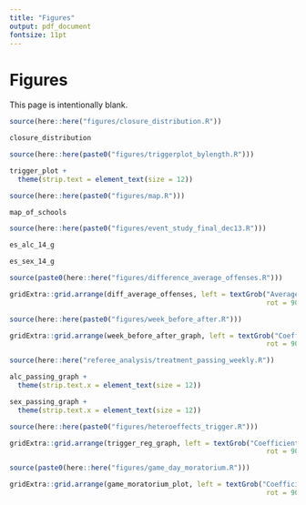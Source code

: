 ```yaml
---
title: "Figures"
output: pdf_document
fontsize: 11pt
---
```


<!-- ```{r setup, include=FALSE} -->
<!-- knitr::opts_chunk$set(echo = F, message = F, warning = F) -->
<!-- knitr::opts_knit$set(root.dir = rprojroot::find_rstudio_root_file()) -->
<!-- ``` -->

\FloatBarrier
# Figures
This page is intentionally blank. 

```r
source(here::here("figures/closure_distribution.R"))
```


```{=latex}
\begin{landscape}
\begin{figure}[t]
```
```r
closure_distribution
```
```{=latex}
\caption{Distribution of Moratoriums Across the Sample Period for all Universities \label{closure_distribution}}
\textit{Note:} The sample period starts in 2014 and ends on the last day of 2019. The lengths of the moratoriums in this graph represent calendar-day lengths, not academic-calendar day lengths. Universities experience one to three moratoriums in the sample period.
\end{figure}
\end{landscape}
```



```r
source(here::here(paste0("figures/triggerplot_bylength.R")))
```

```{=latex}
\begin{landscape}
\begin{figure}[t]
```
```r
trigger_plot +
  theme(strip.text = element_text(size = 12))
```
```{=latex}
\caption{Number of Academic Calendar Days in Each Moratorium by Triggering Event\label{trigger_plot}}
\textit{Note:} Lengths of moratoriums represent academic calendar days. Therefore, the lengths of moratoriums differ from Figure \ref{closure_distribution}. Blue shaded regions represent a moratorium that was imposed by the university, while red shaded regions represent moratoriums that were imposed by the IFC. Each of the four categories represents the event that triggered a moratorium. Behavior violations is a catchall term for hazing, rule violations, offensive behavior, and other disorderly conduct. Death relates to a fraternity-related death that triggered a moratorium. Sexual assaults relate to a sexual assault case that triggered a moratorium. Lastly, the Unspecified category represents all moratoriums in which the moratorium triggering event is unknown or unclearly defined.
\end{figure}
\end{landscape}
```

```r
source(here::here(paste0("figures/map.R")))
```

```{=latex}
\begin{figure}[t!]
```
```r
map_of_schools
```
```{=latex}
\caption{Locations of the Universities Included in the Sample \label{map_of_schools}}
\textit{Note:} There are a total of 37 universities in the sample, five of which are private universities. Data on both geographic location and private/public entity are obtained from the Integrated Postsecondary Education Data System (IPEDS).
\end{figure}
```



```r
source(here::here(paste0("figures/event_study_final_dec13.R")))
```

```{=latex}
\begin{figure}[t]
```
```r
es_alc_14_g
```
```{=latex}
\caption{Event Study for Alcohol Offenses \label{es_alc}}
\textit{Note:} The shaded area point estimate represents an entire moratorium period for each university. Hence, the shaded area point estimate has varying amounts of days within based on the university. For instance, Arkansas State University had a 39-day moratorium and therefore their shaded area point estimate would be identified by the 39 moratorium days. Point estimates not within the shaded region are 14-day periods. Number of days within a period are chosen to give approximately a median-length (46 days) moratorium on each side of the shaded area. All periods are normalized by the 14-day period before the moratorium. Alcohol offenses are defined as alcohol offenses per-25000 enrolled students. Controls include holiday, spring semester, day of the week, football game-days, and university-by-academic-year. Standard errors clustered by university. All errorbars represent 95\% confidence intervals. A joint-hypothesis F-test that each of the leading periods are zero shows that the p-value is 0.27 which is statistically insignificant.
\end{figure}
```


```{=latex}
\begin{figure}[t]
```
```r
es_sex_14_g
```
```{=latex}
\caption{Event Study for Sexual Assault Offenses \label{es_sex}}
\textit{Note:} The shaded area point estimate represents an entire moratorium period for each university. Hence, the shaded area point estimate has varying amounts of days within based on the university. For instance, Arkansas State University had a 39-day moratorium and therefore their shaded area point estimate would be identified by the 39 moratorium days. Point estimates not within the shaded region are 14-day periods. Number of days within a period are chosen to give approximately a median-length (46 days) moratorium on each side of the shaded area. All periods are normalized by the 14-day period before the moratorium. Sexual assault offenses are defined as sexual assaults per-25000 enrolled students. Controls include holiday, spring semester, day of the week, football game-day, and university-by-academic-year. Standard errors clustered by university. All errorbars represent 95\% confidence intervals. A joint-hypothesis F-test that each of the leading periods are zero shows that the p-value is 0.54 which is statistically insignificant. 
\end{figure}
```

```r
source(paste0(here::here("figures/difference_average_offenses.R")))
```


```{=latex}
\begin{figure}[t]
```
```r
gridExtra::grid.arrange(diff_average_offenses, left = textGrob("Average Difference in Moratorium Days and Non-Moratorium Days", 
                                                               rot = 90, gp = gpar(fontsize = 12)), bottom = textGrob("University", gp = gpar(fontsize = 11)))
```
```{=latex}
\caption{Difference in Average Offenses on Moratorium Days and Non-Moratorium Days \label{diff_average_offenses}}
\textit{Note:} The y-axis represents the average difference in offenses per-25000 enrolled students on moratorium days and non-moratorium days for each university. Negative y-axis values indicate that average offenses were lower on moratorium days than non-moratorium days. The x-axis denotes a unique university. The solid black line on the y-axis is 0, while the dashed black line denotes the average of the entire distribution.
\end{figure}
```


```r
source(here::here(paste0("figures/week_before_after.R")))
```


```{=latex}
\begin{figure}[t]
```
```r
gridExtra::grid.arrange(week_before_after_graph, left = textGrob("Coefficient Estimate and 95% Confidence Interval",
                                                               rot = 90), bottom = textGrob(""))
```
```{=latex}
\caption{Coefficient Estimates Including a Week Before and Week After Indicator \label{week_before_after}}
\textit{Note:} The x-axis represents three periods: the week before a moratorium, the moratorium itself, and the week after the moratorium. Indicators for week before and week after are added to specification (2) from Table \ref{main_table}. Controls include holiday, spring semester, day of the week, football game-days, and university-by-academic-year. Standard errors are clustered by university. Weekends represent Fridays, Saturdays, and Sundays. Weekdays represent Mondays-Thursdays. Errorbars represent 95\% confidence intervals.
\end{figure}
```

```r
source(here::here("referee_analysis/treatment_passing_weekly.R"))
```


```{=latex}
\begin{figure}[t]
```
```r
alc_passing_graph +
  theme(strip.text.x = element_text(size = 12))
```
```{=latex}
\caption{The Dynamics of a Moratorium (Alcohol Offenses) \label{alc_passing_graph}}
\textit{Note:} This figure shows how the effect of a moratorium progresses over time. Each point estimate represents a week within a moratorium, except Moratorium Weeks 10+, which pools moratoriums weeks 10 and above. The x-axis represents the week number the moratorium is currently in, while the parenthesis represents the number of universities that identify the point estimate. Recall that moratorium lengths differ across universities, and therefore some universities may not identify each weekly estimate. The y-axis represents the point estimates and 95\% confidence intervals. Panel A estimates include all universities in the sample using the preferred specification, while Panel B estimates include only universities that have moratoriums over two-months long (approximately the average length of a moratorium). Standard errors are clustered by university, and controls include holiday, spring semester, day of the week, and university-by-academic-year.
\end{figure}
```

```{=latex}
\begin{figure}[t]
```
```r
sex_passing_graph +
  theme(strip.text.x = element_text(size = 12))
```
```{=latex}
\caption{The Dynamics of a Moratorium (Sexual Assaults) \label{sex_passing_graph}}
\textit{Note:} This figure shows how the effect of a moratorium progresses over time. Each point estimate represents a week within a moratorium, except Moratorium Weeks 10+, which pools moratoriums weeks 10 and above. The x-axis represents the week number the moratorium is currently in, while the parenthesis represents the number of universities that identify the point estimate. Recall that moratorium lengths differ across universities, and therefore some universities may not identify each weekly estimate. The y-axis represents the point estimates and 95\% confidence intervals. Panel A estimates include all universities in the sample using the preferred specification, while Panel B estimates include only universities that have moratoriums over two-months long (approximately the average length of a moratorium). Standard errors are clustered by university, and controls include holiday, spring semester, day of the week, and university-by-academic-year.
\end{figure}
```


```r
source(here::here(paste0("figures/heteroeffects_trigger.R")))
```

```{=latex}

\begin{figure}[t]
```

```r
gridExtra::grid.arrange(trigger_reg_graph, left = textGrob("Coefficient Estimate and 95% Confidence Interval", 
                                                               rot = 90), bottom = textGrob("", gp = gpar(fontsize = 11)))
```

```{=latex}
\caption{Heterogeneous Effects of Moratoriums by Triggering Event \label{trigger_reg_graph}}
\textit{Note:} The x-axis represents three periods: the entire sample (All Days), weekends only, and weekdays only.  Specification 2 (the preferred specification) from Table \ref{main_table} is used in estimation. Each of the four categories represent the event that triggered a moratorium. A behavior violation refers to hazing, rule violations, offensive behavior, and other disorderly conduct. Death relates to a fraternity-related death that triggered a moratorium. Sexual assaults relate to a sexual assault case that triggered a moratorium. Lastly, the Unspecified category represents all moratoriums in which the moratorium triggering event is unknown or unclear. Errorbars represent 95\% confidence intervals.
\end{figure}

```

```r
source(paste0(here::here("figures/game_day_moratorium.R")))
```


```{=latex}
\begin{figure}[t]
```
```r

gridExtra::grid.arrange(game_moratorium_plot, left = textGrob("Coefficient Estimate and 95% Confidence Interval",
                                                               rot = 90), bottom = textGrob(""))
```
```{=latex}
\caption{The Effect of Football Game-days and Football Game-days + Moratoriums \label{game_moratorium_plot}}
\textit{Note:} Game days include all football games occurring in the sample period. 34 of the 37 universities have football teams and corresponding game days. The y-axis represents coefficient estimates. Errorbars represent 95\% confidence intervals. Each panel is split into two effects: the first effect being the effect of only football game days on the outcome per-25000 enrolled students, and the second being the effect of a football game that occurs within a moratorium. The All Games category includes both home and away games. The effects of game days + moratorium is identified by 89 football games that coincide with moratoriums. Controls include holiday, spring semester, day of the week, and university-by-academic-year. Standard errors are clustered by university. 
\end{figure}
```
